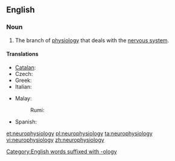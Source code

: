 ==English==
{{wikipedia}}
===Noun===
{{en-noun|-}}

# {{context|physiology|neuroscience|lang=en}} The branch of [[physiology]] that deals with the [[nervous system]].

====Translations====
{{trans-top|branch of physiology that deals with the nervous system}}
* [[Catalan]]: {{t|ca|neurofisiologia|f}}
* Czech: {{t|cs|neurofyziologie|f}}
* Greek: {{t+|el|νευροφυσιολογία|f|tr=nevrofisiología}}
* Italian: {{t+|it|neurofisiologia|f}}
{{trans-mid}}
* Malay:
*: Rumi: {{t+|ms|neurofisiologi}}
* Spanish: {{t|es|neurofisiología|f}}
{{trans-bottom}}

[[et:neurophysiology]]
[[pl:neurophysiology]]
[[ta:neurophysiology]]
[[vi:neurophysiology]]
[[zh:neurophysiology]]
[[Category:English words suffixed with -ology]]